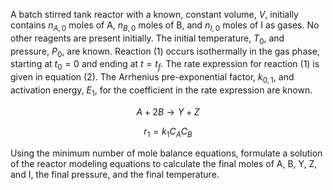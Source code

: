 
A batch stirred tank reactor with a known, constant volume, $V$, initially contains $n_{A,0}$ moles of A, $n_{B,0}$ moles of B, and $n_{I,0}$ moles of I as gases. No other reagents are present initially. The initial temperature, $T_0$, and pressure, $P_0$, are known. Reaction (1) occurs isothermally in the gas phase, starting at $t_0 = 0$ and ending at $t = t_f$. The rate expression for reaction (1) is given in equation (2). The Arrhenius pre-exponential factor, $k_{0,1}$, and activation energy, $E_1$, for the coefficient in the rate expression are known.

$$
A + 2 B \rightarrow Y + Z \tag{1}
$$

$$
r_1 = k_1 C_A C_B \tag{2}
$$

Using the minimum number of mole balance equations, formulate a solution of the reactor modeling equations to calculate the final moles of A, B, Y, Z, and I, the final pressure, and the final temperature.